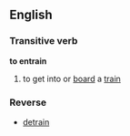 == English ==
=== Transitive verb ===
'''to entrain'''
# to get into or [[board]] a [[train]]

=== Reverse ===

* [[detrain]]